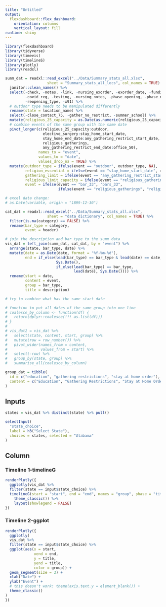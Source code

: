 ```yaml
---
title: "Untitled"
output: 
  flexdashboard::flex_dashboard:
    orientation: columns
    vertical_layout: fill
runtime: shiny 
---
```


```r
library(flexdashboard)
library(tidyverse)
library(timevis)
library(timelineS)
library(plotly)
library(readxl)
```

```r
summ_dat = readxl::read_excel("../Data/Summary_stats_all.xlsx", 
                   sheet = "Summary_stats_all_locs", col_names = TRUE) %>%
  janitor::clean_names() %>%
  select(-check, -notes, -link, -nursing_exorder, -exorder_date, -funding, -nursing_novis,
         -covid_reg, -testing, -nursing_notes, -phase_opening, -phase_number, -phase_total,
         -reopening_type, -x91) %>% 
  # outdoor type needs to be manipulated differently
  rename(state = location_name) %>%
  select(-close_contact_75, -gather_no_restrict, -summer_school) %>%
  mutate(religious_25_capacity = as.Date(as.numeric(religious_25_capacity), origin = "1899-12-30")) %>%
  # combine events of the same group with the same date
  pivot_longer(c(religious_25_capacity:outdoor, 
                 elective_surgery:stay_home_start_date, 
                 stay_home_end_date:any_gathering_restrict_start_date,
                 religious_gatherings,
                 any_gathering_restrict_end_date:office_50),
               names_to = "event",
               values_to = "date",
               values_drop_na = TRUE) %>%
  mutate(outdoor_type = ifelse(event == "outdoor", outdoor_type, NA),
         religion_essential = ifelse(event == "stay_home_start_date", religion_essential, NA),
         gathering_limit = ifelse(event == "any_gathering_restrict_start_date", gathering_limit, NA),
         religious_limit_capacity = ifelse(event == "religious_gatherings", religious_limit_capacity, NA),
         event = ifelse(event == "bar_33", "bars_33", 
                        ifelse(event == "religious_gatherings", "religious_gathering", event)))

# excel data change:
# as.Date(variable, origin = "1899-12-30")

cat_dat = readxl::read_excel("../Data/Summary_stats_all.xlsx", 
                   sheet = "data_dictionary", col_names = TRUE) %>%
  filter(is.na(category) == FALSE) %>%
  rename(bar_type = category,
         event = header)

# join the description and bar type to the summ data
vis_dat = left_join(summ_dat, cat_dat, by = "event") %>%
  arrange(state, bar_type, date) %>%
  mutate(date = as.Date(date, format = "%Y-%m-%d"),
         end = if_else(lead(bar_type) == bar_type & lead(date) == date,
                       Sys.Date(), 
                       if_else(lead(bar_type) == bar_type,
                               lead(date), Sys.Date()))) %>%
  rename(start = date,
         content = event,
         group = bar_type,
         title = description)

# try to combine what has the same start date

# function to put all dates of the same group into one line
# coalesce_by_column <- function(df) {
#   return(dplyr::coalesce(!!! as.list(df)))
# }
# 
# vis_dat2 = vis_dat %>%
#   select(state, content, start, group) %>%
#   mutate(row = row_number()) %>%
#   pivot_wider(names_from = content,
#               values_from = start) %>%
#   select(-row) %>%
#   group_by(state, group) %>%
#   summarise_all(coalesce_by_column)

group_dat = tibble(
  id = c("education", "gathering restrictions", "stay at home order"),
  content = c("Education", "Gathering Restrictions", "Stay at Home Order")
)
```

Inputs {.sidebar}
-----------------------------------------------------------------------
   
```r
states = vis_dat %>% distinct(state) %>% pull()

selectInput(
  "state_choice",
  label = h3("Select State"),
  choices = states, selected = "Alabama"
)
```

Column {.tabset}
-----------------------------------------------------------------------

### Timeline 1-timelineG

```r
renderPlotly({
  ggplotly(vis_dat %>%
  filter(state == input$state_choice) %>%
  timelineG(start = "start", end = "end", names = "group", phase = "title") +
    theme_classic()) %>%
    layout(showlegend = FALSE)
})
```

### Timeline 2-ggplot

```r
renderPlotly({
  ggplotly(
  vis_dat %>%
  filter(state == input$state_choice) %>%
  ggplot(aes(x = start, 
             xend = end,
             y = title,
             yend = title,
             color = group)) +
  geom_segment(size = 3) +
  xlab("Date") +
  ylab("Event") +
  # this doesn't work: theme(axis.text.y = element_blank()) +
  theme_classic()
)
})
```

